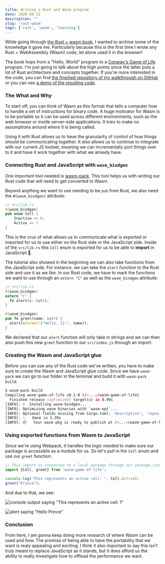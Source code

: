 ```yaml
---
title: Writing a Rust and Wasm program
date: 2020-09-11
description: ""
slug: 'rust-wasm'
tags: ['rust', 'wasm', 'learning']
---
```


While going through [the Rust + wasm book][rust-wasm-book], I wanted to archive some of the knowledge it gave me. Particularly because this is the first time I wrote any Rust + WebAssembly (Wasm) code, let alone used it in the browser!

The book hops from a "Hello, World" program to a [Conway's Game of Life][conway-gol] program. I'm just going
to talk about the high points since the latter puts a lot of Rust architecture and concepts
together. If you're more interested in
the code, you can find [the finished repository of my walkthrough on GitHub][my-rust-wasm-repo] or
you can see [a demo of the resulting code][rust-wasm-col].

### The What and Why

To start off, you can think of Wasm as this format that tells a computer how to
handle a set of instructions for binary code. A huge motivator
for Wasm is to be portable so it can be used across different environments, such as
the web browser or inside server-side applications.  It tries to make no assumptions around
_where_ it is being called.

Using it with Rust allows us to have the granularity of control of how things should
be communicating together. It also allows us to continue to integrate with our current
JS toolset, meaning we can incrementally port things over to it and have it work together 
with what we already have.

### Connecting Rust and JavaScript with `wasm_bindgen`

One important tool needed is [wasm-pack][wasm-pack-github]. This tool helps us
with writing our Rust code that will need to get converted to Wasm.

Beyond anything we want to use needing to be `pub` from Rust, we also need
the `#[wasm_bindgen]` attribute:

```rust {2}
// src/lib.rs
#[wasm_bindgen]
pub enum Cell {
    Inactive => 0,
    Active => 1
}
```

This is the crux of what allows us to communicate what is exported or imported for
us to use either on the Rust side or the JavaScript side. Inside of the `src/lib.rs`
this `Cell` enum is exported for us to be able to **import** in JavaScript 🤯.

The tutorial also showed in the beginning we can also take functions from the JavaScript
side. For instance, we can take the `alert` function to the Rust side and use it as we 
like. In our Rust code, we have to mark the functions we want to use through an `extern "C"` as well as the `wasm_bindgen` attribute:

```rust {2-5,9}
// src/lib.rs
#[wasm_bindgen]
extern "C" {
  fn alert(s: &str);
}

#[wasm_bindgen]
pub fn greet(name: &str) {
  alert(&format!("Hello, {}!", name));
}
```

We declared that our `alert` function will only take in strings and we can then
also push this new `greet` function to our `src/index.js` through an import.

### Creating the Wasm and JavaScript glue

Before you can use any of the Rust code we've written, you have to make sure to
create the Wasm and JavaScript glue code. Since we have `wasm-pack` we can go to
our folder in the terminal and build it with `wasm-pack build`.

```bash 
$ wasm-pack build
Compiling wasm-game-of-life v0.1.0 (/<...>/wasm-game-of-life)
  Finished release [optimized] target(s) in 0.99s
[INFO]: ⬇️  Installing wasm-bindgen...
[INFO]: Optimizing wasm binaries with `wasm-opt`...
[INFO]: Optional fields missing from Cargo.toml: 'description', 'repository', and 'license'. These are not necessary, but recommended
[INFO]: ✨   Done in 1.39s
[INFO]: 📦   Your wasm pkg is ready to publish at /<...>/wasm-game-of-life/pkg.
```

### Using exported functions from Wasm to JavaScript

Since we're using Webpack, it handles the logic needed to make sure our package
is accessible as a module for us. So let's pull in the `Cell` enum and use our
`greet` function:

```javascript
// This import is connected to a local package through our package.json
import {Cell, greet} from 'wasm-game-of-life';

console.log('This represents an active cell: ', Cell.Active);
greet("Prince");
```

And due to that, we see:

![console output saying "This represents an active cell: 1"](./console.png)

![alert saying "Hello Prince"](./alert.png)

### Conclusion

From here, I am gonna keep doing more research of where Wasm can be used and how.
The promise of being able to have the portability that we want is realy appealing
and exciting. I think it also important to say this isn't truly meant to replace
JavaScript as it stands, but it does afford us the ability to really investigate
how to offload the performance we want.

[conway-gol]: https://en.wikipedia.org/wiki/Conway%27s_Game_of_Life
[rust-wasm-book]: https://rustwasm.github.io/docs/book
[my-rust-wasm-repo]: https://github.com/maxcell/rust-wasm-game-of-life
[rust-wasm-col]: https://rust-wasm-gol.netlify.app/
[wasm-pack-github]: https://github.com/rustwasm/wasm-pack
